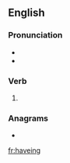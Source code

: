 ==English==

===Pronunciation===
* {{IPA|/ˈhæviŋ/|lang=en}}
* {{audio|en-us-having.ogg|Audio (US)|lang=en}}

===Verb===
{{head|en|present participle}}

# {{label|en|archaic}} {{present participle of|have|lang=en|nocat=1}}

===Anagrams===
* {{l|en|heaving}}

[[fr:haveing]]